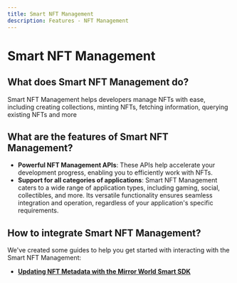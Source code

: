 ```yaml
---
title: Smart NFT Management
description: Features - NFT Management
---
```


# Smart NFT Management
## What does Smart NFT Management do?

Smart NFT Management helps developers manage NFTs with ease, including creating collections, minting NFTs, fetching information, querying existing NFTs and more

## What are the features of Smart NFT Management?

- **Powerful NFT Management APIs**: These APIs help accelerate your development progress, enabling you to efficiently work with NFTs.
- **Support for all categories of applications**: Smart NFT Management caters to a wide range of application types, including gaming, social, collectibles, and more. Its versatile functionality ensures seamless integration and operation, regardless of your application's specific requirements.

## How to integrate Smart NFT Management?
We've created some guides to help you get started with interacting with the Smart NFT Management:
- **[Updating NFT Metadata with the Mirror World Smart SDK](/guides/how-to-update-nft-metadata)**